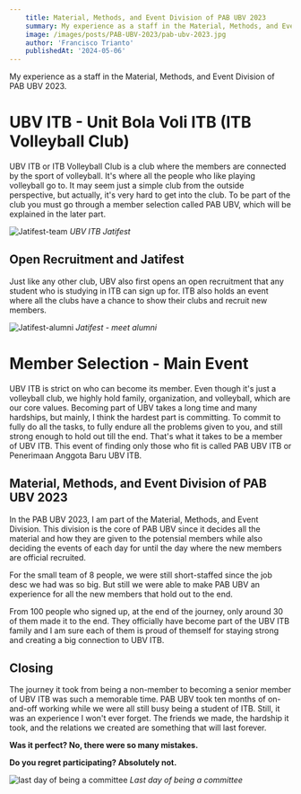 ```yaml
---
    title: Material, Methods, and Event Division of PAB UBV 2023
    summary: My experience as a staff in the Material, Methods, and Event Division of PAB UBV 2023.
    image: /images/posts/PAB-UBV-2023/pab-ubv-2023.jpg
    author: 'Francisco Trianto'
    publishedAt: '2024-05-06'
---
```



My experience as a staff in the Material, Methods, and Event Division of PAB UBV 2023.

# UBV ITB - Unit Bola Voli ITB (ITB Volleyball Club)
UBV ITB or ITB Volleyball Club is a club where the members are connected by the sport of volleyball. 
It's where all the people who like playing volleyball go to. It may seem just a simple club from the 
outside perspective, but actually, it's very hard to get into the club. To be part of the club you must 
go through a member selection called PAB UBV, which will be explained in the later part. 

![Jatifest-team](/images/posts/PAB-UBV-2023/jatifest-team.jpg)
*UBV ITB Jatifest*

## Open Recruitment and Jatifest
Just like any other club, UBV also first opens an open recruitment that any student who is studying in 
ITB can sign up for. ITB also holds an event where all the clubs have a chance to show their clubs and 
recruit new members.


![Jatifest-alumni](/images/posts/PAB-UBV-2023/jatifest-alumni.jpg)
*Jatifest - meet alumni*

# Member Selection - Main Event
UBV ITB is strict on who can become its member. Even though it's just a volleyball club, we highly hold 
family, organization, and volleyball, which are our core values. Becoming part of UBV takes a long time and 
many hardships, but mainly, I think the hardest part is committing. To commit to fully do all the tasks, to 
fully endure all the problems given to you, and still strong enough to hold out till the end. That's what it
takes to be a member of UBV ITB. This event of finding only those who fit is called PAB UBV ITB or Penerimaan 
Anggota Baru UBV ITB. 

## Material, Methods, and Event Division of PAB UBV 2023
In the PAB UBV 2023, I am part of the Material, Methods, and Event Division. This division is the core of PAB UBV 
since it decides all the material and how they are given to the potensial members while also deciding the events 
of each day for until the day where the new members are official recruited.

For the small team of 8 people, we were still short-staffed since the job desc we had was so big. But still we were 
able to make PAB UBV an experience for all the new members that hold out to the end.

From 100 people who signed up, at the end of the journey, only around 30 of them made it to the end. They 
officially have become part of the UBV ITB family and I am sure each of them is proud of themself for staying 
strong and creating a big connection to UBV ITB. 


## Closing
The journey it took from being a non-member to becoming a senior member of UBV ITB was such a memorable time. 
PAB UBV took ten months of on-and-off working while we were all still busy being a student of ITB. Still, it
was an experience I won't ever forget. The friends we made, the hardship it took, and the relations we created 
are something that will last forever. 
 
**Was it perfect? No, there were so many mistakes.** 

**Do you regret participating? Absolutely not.**


![last day of being a committee](/images/posts/PAB-UBV-2023/lantik.jpg)
*Last day of being a committee*
